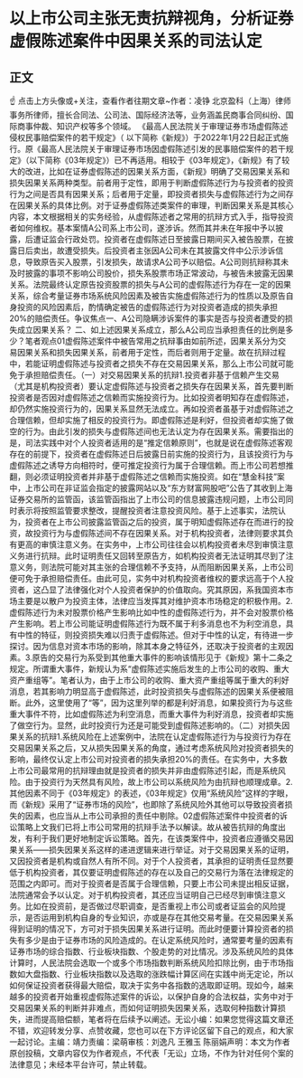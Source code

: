 # 以上市公司主张无责抗辩视角，分析证券虚假陈述案件中因果关系的司法认定
## 正文
☝ 点击上方头像或+关注，查看作者往期文章~作者：凌铮 北京盈科（上海）律师事务所律师，擅长合同法、公司法、国际经济法等，业务涵盖民商事合同纠纷、国际商事仲裁、知识产权等多个领域。 《最高人民法院关于审理证券市场虚假陈述侵权民事赔偿案件的若干规定》（ 以下简称《新规》）于2022年1月22日起正式施行。原《最高人民法院关于审理证券市场因虚假陈述引发的民事赔偿案件的若干规定》（以下简称《03年规定》）已不再适用。相较于《03年规定》，《新规》有了较大的改进，比如在证券虚假陈述的因果关系方面，《新规》明确了交易因果关系和损失因果关系两种类型。前者用于定性，即用于判断虚假陈述行为与投资者的投资行为之间是否具有因果关系；后者用于定量，即投资者损失与虚假陈述行为之间存在因果关系的具体比例。对于证券虚假陈述类案件的审理，判断因果关系是其核心内容，本文根据相关的实务经验，从虚假陈述者之常用的抗辩方式入手，指导投资者如何维权。基本案情A公司系上市公司，遂涉诉。然而其并未在年报中予以披露，后遭证监会行政处罚。投资者在虚假陈述日至披露日期间买入被告股票，在披露日后卖出，故遭受损失。后投资者主张因A公司未在其披露文件中公示涉诉信息，导致原告买入股票，引发损失，故请求A公司予以赔偿。A公司则抗辩称其未及时披露的事项不影响公司股价，损失系股票市场正常波动，与被告未披露无因果关系。法院最终认定原告投资股票的损失与A公司的虚假陈述行为存在一定的因果关系，综合考量证券市场系统风险因素及被告实施虚假陈述行为的性质以及原告自身投资的风险因素后，酌情确定被告的虚假陈述行为对投资者造成的损失承担20%的赔偿责任。争议焦点一、A公司隐瞒涉诉案件的事实是否与投资者遭受的损失成立因果关系？ 二、如上述因果关系成立，那么A公司应当承担责任的比例是多少？笔者观点01虚假陈述案件中被告常用之抗辩事由如前所述，因果关系分为交易因果关系和损失因果关系，前者用于定性，而后者则用于定量。故在抗辩过程中，若能证明虚假陈述与投资者之损失不存在交易因果关系，那么上市公司就可能免于承担赔偿责任。（一）对交易因果关系的抗辩1.投资者非基于信赖产生交易（尤其是机构投资者）要认定虚假陈述与投资者之损失存在因果关系，首先要判断投资者是否因对虚假陈述之信赖而实施投资行为。比如投资者明知存在虚假陈述，却仍然实施投资行为的，因果关系显然无法成立。再如投资者虽基于对虚假陈述之合理信赖，但却实施了相反的投资行为。即虚假陈述是利好，但投资者却实施了做空的行为。由此引发的损失与虚假陈述间也无法认定为存在因果关系。需要指出的是，司法实践中对个人投资者适用的是“推定信赖原则”，也就是说在虚假陈述客观存在的前提下，投资者在虚假陈述日后披露日前实施的投资行为，且该投资行为与虚假陈述之诱导方向相符时，便可推定投资行为属于合理信赖。而上市公司若想推翻，则必须证明投资者并非基于虚假陈述之信赖而实施投资。如在“慧金科技”案中，上市公司在非证监会指定的披露网站以及“东方财富网股吧”公告了其收到上海证券交易所的监管函，该监管函指出了上市公司的信息披露违规问题，上市公司同时表示将按照监管要求整改，提醒投资者注意投资风险。基于上述事实，法院认为，投资者在上市公司披露监管函之后的投资，属于明知虚假陈述存在而进行的投资，故投资行为与虚假陈述间不存在因果关系。对于机构投资者，法律则要求其负有更高的审慎注意义务。在实务中，上市公司往往会以机构投资者未尽到审慎注意义务进行抗辩。此时证明责任又回转至原告方，如机构投资者无法证明其尽到了注意义务，则法院可能对其主张的合理信赖不予支持，从而阻断因果关系，上市公司便可免于承担赔偿责任。由此可见，实务中对机构投资者维权的要求远高于个人投资者，这凸显了法律强化对个人投资者保护的价值取向。究其原因，系我国资本市场主要是以散户为投资主体，法律应当发挥其对维护资本市场稳定的积极作用。2.虚假陈述行为未对股票价格产生影响比如中性的虚假陈述行为，并不会对股票价格产生影响。若上市公司能证明虚假陈述行为既不属于利多消息也不为利空消息，具有中性的特征，则投资损失难以归责于虚假陈述。但对于中性的认定，有待进一步探讨。因为信息对资本市场的影响，除其本身之特征外，还取决于投资者的主观因素。3.原告的交易行为系受到其他重大事件的影响该情形见于《新规》第十二条之规定。所谓重大事件，新规认为系“虚假陈述实施后发生的上市公司的收购、重大资产重组等”。笔者认为，由于上市公司的收购、重大资产重组等属于重大的利好消息，若其影响力明显高于虚假陈述，此时投资损失与虚假陈述的因果关系便被阻断。此外，这里使用了“等”，因为这里列举的都是利好消息，如果投资行为与这些重大事件不符，比如虚假陈述为利空消息，而重大事件为利好消息，投资者却实施了做空行为。显然，此时投资行为还是可能受到虚假陈述影响的。（二）对损失因果关系的抗辩1.系统风险在上述案例中，法院在认定虚假陈述行为与投资行为存在交易因果关系之后，又从损失因果关系的角度，通过考虑系统风险对投资者损失的影响，最终仅认定上市公司对投资者的损失承担20%的责任。在实务中，大多数上市公司最常用的抗辩理由就是投资者的损失并非由虚假陈述引起，而是系统风险。由于投资行为天然具有风险，故上市公司以系统风险为由抗辩也顺理成章。2.其他因素不同于《03年规定》的表述，《03年规定》仅用“系统风险”这样的字眼，而《新规》采用了“证券市场的风险”，也即除了系统风险外其他可以导致投资者损失的因素，也应当从上市公司承担的责任中剔除。02虚假陈述案件中投资者的诉讼策略上文我们已将上市公司常用的抗辩手法予以解读。故从被告抗辩的角度出发，有利于我们更好地制定诉讼策略。首先，在该类案件中，投资者应遵循交易因果关系——损失因果关系这样的递进逻辑来进行举证。对于交易因果关系的证明，又因投资者是机构或自然人有所不同。对于个人投资者，其承担的证明责任显然要低于机构投资者，其仅要证明虚假陈述的存在以及自己的交易行为落在法律规定的范围之内即可。而对于投资者是否属于合理信赖，只要上市公司未提出相反证据，法院通常会予以认定。对于机构投资者，其还应当证明自己已经尽到审慎注意义务。比如在投资前，是否做过尽职调查，是否重视上市公司或者证监会的风险提示，是否运用到机构自身的专业知识，亦或是存在其他交易考量。在交易因果关系得到证明的情况下，方可对于损失因果关系进行证明。而此时便要计算投资者的损失有多少是由于证券市场的风险造成的。在认定系统风险时，通常要考量的因素有证券市场的综合指数、行业板块指数、个股走势的对比情况。涉及系统风险的具体计算时，人民法院会选取一个或多个市场指数判断系统风险扣除比例，由于市场指数如大盘指数、行业板块指数以及选取的涨跌幅计算区间在实践中尚无定论，所以如何保证投资者获得最大赔偿，取决于实务中各指数的选取即证明。现如今，越来越多的投资者开始重视虚假陈述案件的诉讼，以保护自身的合法权益，实务中对于交易因果关系的判断并非难点，而如何证明损失因果关系，选取何种指数计算损失，进而提高赔偿额，笔者将在后续予以阐述。无讼小编：如果您觉得这篇文章还不错，欢迎转发分享、点赞收藏，您也可以在下方评论区留下自己的观点，和大家一起讨论。主编：靖力责编：梁萌审核：刘逸凡 王雅玉 陈丽娟声明：本文为作者原创投稿，文章内容仅为作者观点，不代表「无讼」立场，不作为针对任何个案的法律意见；未经本平台许可，禁止转载。